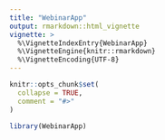 ```yaml
---
title: "WebinarApp"
output: rmarkdown::html_vignette
vignette: >
  %\VignetteIndexEntry{WebinarApp}
  %\VignetteEngine{knitr::rmarkdown}
  %\VignetteEncoding{UTF-8}
---
```


```r
knitr::opts_chunk$set(
  collapse = TRUE,
  comment = "#>"
)
```

```r
library(WebinarApp)
```
